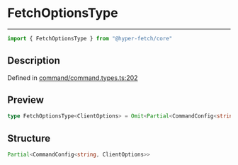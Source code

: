 

# FetchOptionsType

<div class="api-docs__separator" data-reactroot="">

---

</div><div class="api-docs__import" data-reactroot="">

```ts
import { FetchOptionsType } from "@hyper-fetch/core"
```

</div><div class="api-docs__section">

## Description

</div><div class="api-docs__description"><span class="api-docs__do-not-parse">



</span></div><p class="api-docs__definition">

Defined in [command/command.types.ts:202](https://github.com/BetterTyped/hyper-fetch/blob/aff5c35a/packages/core/src/command/command.types.ts#L202)

</p><div class="api-docs__section">

## Preview

</div><div class="api-docs__preview type single">

```ts
type FetchOptionsType<ClientOptions> = Omit<Partial<CommandConfig<string, ClientOptions>>, endpoint | method>;
```

</div><div class="api-docs__section">

## Structure

</div><div class="api-docs__returns">

```ts
Partial<CommandConfig<string, ClientOptions>>
```

</div>